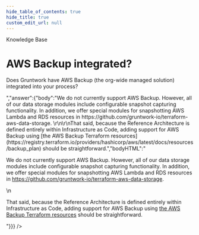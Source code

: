```yaml
---
hide_table_of_contents: true
hide_title: true
custom_edit_url: null
---
```



<CenterLayout>
<span className="title">Knowledge Base</span>
<h1>AWS Backup integrated?</h1>
<GitHub discussion={{"id":"D_kwDOF8slf84AOCcJ","number":64,"author":{"login":"marijakstrazdas"},"title":"AWS Backup integrated?","body":"Does Gruntwork have AWS Backup (the org-wide managed solution) integrated into your process?","bodyHTML":"<p dir=\"auto\">Does Gruntwork have AWS Backup (the org-wide managed solution) integrated into your process?</p>","answer":{"body":"We do not currently support AWS Backup. However, all of our data storage modules include configurable snapshot capturing functionality. In addition, we offer special modules for snapshotting AWS Lambda and RDS resources in https://github.com/gruntwork-io/terraform-aws-data-storage.  \r\n\r\nThat said, because the Reference Architecture is defined entirely within Infrastructure as Code, adding support for AWS Backup using [the AWS Backup Terraform resources](https://registry.terraform.io/providers/hashicorp/aws/latest/docs/resources/backup_plan) should be straightforward.","bodyHTML":"<p dir=\"auto\">We do not currently support AWS Backup. However, all of our data storage modules include configurable snapshot capturing functionality. In addition, we offer special modules for snapshotting AWS Lambda and RDS resources in <a href=\"https://github.com/gruntwork-io/terraform-aws-data-storage\">https://github.com/gruntwork-io/terraform-aws-data-storage</a>.</p>\n<p dir=\"auto\">That said, because the Reference Architecture is defined entirely within Infrastructure as Code, adding support for AWS Backup using <a href=\"https://registry.terraform.io/providers/hashicorp/aws/latest/docs/resources/backup_plan\" rel=\"nofollow\">the AWS Backup Terraform resources</a> should be straightforward.</p>"}}} />

</CenterLayout>
  

<!-- ##DOCS-SOURCER-START
{
  "sourcePlugin": "github-discussions",
  "hash": "cd67dd2a11e1cb5ca223769f88579169"
}
##DOCS-SOURCER-END -->
